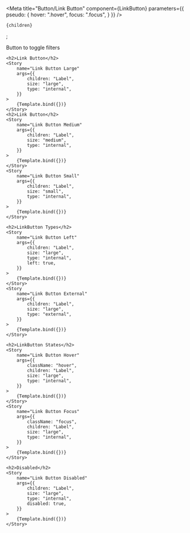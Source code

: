 

<Meta
    title="Button/Link Button"
    component={LinkButton}
    parameters={{
        pseudo: {
            hover: ".hover",
            focus: ".focus",
        }
    }}
/>

    {children}
</LinkButton>;

<Canvas columns={1}  withSource="open" withToolbar >
    <Title>Link Button</Title>
    <Subtitle>Button to toggle filters</Subtitle>
    
    <h2>Link Button</h2>
    <Story
        name="Link Button Large"
        args={{
            children: "Label",
            size: "large",
            type: "internal",
        }}
    >
        {Template.bind({})}
    </Story>
    <h2>Link Button</h2>
    <Story
        name="Link Button Medium"
        args={{
            children: "Label",
            size: "medium",
            type: "internal",
        }}
    >
        {Template.bind({})}
    </Story>
    <Story
        name="Link Button Small"
        args={{
            children: "Label",
            size: "small",
            type: "internal",
        }}
    >
        {Template.bind({})}
    </Story>
    
    <h2>LinkButton Types</h2>
    <Story
        name="Link Button Left"
        args={{
            children: "Label",
            size: "large",
            type: "internal",
            left: true,
        }}
    >
        {Template.bind({})}
    </Story>
    <Story
        name="Link Button External"
        args={{
            children: "Label",
            size: "large",
            type: "external",
        }}
    >
        {Template.bind({})}
    </Story>
    
    <h2>LinkButton States</h2>
    <Story
        name="Link Button Hover"
        args={{
            className: "hover",
            children: "Label",
            size: "large",
            type: "internal",
        }}
    >
        {Template.bind({})}
    </Story>
    <Story
        name="Link Button Focus"
        args={{
            className: "focus",
            children: "Label",
            size: "large",
            type: "internal",
        }}
    >
        {Template.bind({})}
    </Story>
    
    <h2>Disabled</h2>
    <Story
        name="Link Button Disabled"
        args={{
            children: "Label",
            size: "large",
            type: "internal",
            disabled: true,
        }}
    >
        {Template.bind({})}
    </Story>
</Canvas>
